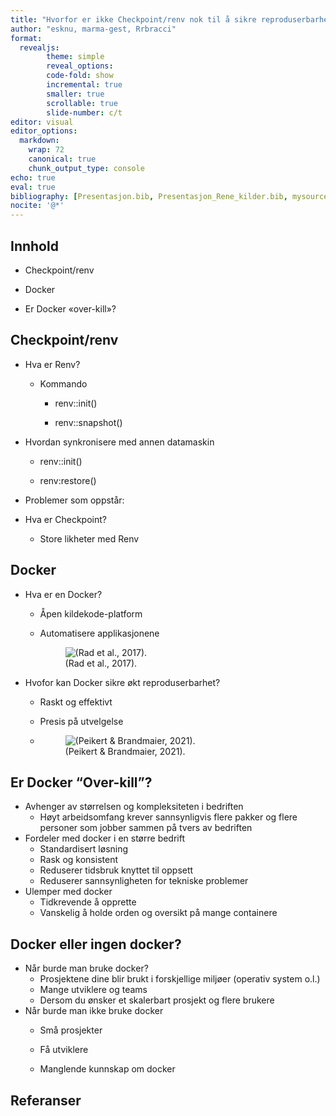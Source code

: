 ```yaml
---
title: "Hvorfor er ikke Checkpoint/renv nok til å sikre reproduserbarhet?"
author: "esknu, marma-gest, Rrbracci"
format:
  revealjs:
        theme: simple
        reveal_options:
        code-fold: show
        incremental: true
        smaller: true
        scrollable: true
        slide-number: c/t
editor: visual
editor_options:
  markdown:
    wrap: 72
    canonical: true
    chunk_output_type: console
echo: true
eval: true
bibliography: [Presentasjon.bib, Presentasjon_Rene_kilder.bib, mysourcespres.bib]
nocite: '@*'
---
```


## Innhold

-   Checkpoint/renv

-   Docker

-   Er Docker «over-kill»?

## Checkpoint/renv

-   Hva er Renv?

    -   Kommando

        -   renv::init()

        -   renv::snapshot()

-   Hvordan synkronisere med annen datamaskin

    -   renv::init()

    -   renv:restore()

-   Problemer som oppstår:

-   Hva er Checkpoint?

    -   Store likheter med Renv

## Docker

-   Hva er en Docker?

    -   Åpen kildekode-platform

    -   Automatisere applikasjonene

        ![(Rad et al., 2017).](Docker.png)

-   Hvofor kan Docker sikre økt reproduserbarhet?

    -   Raskt og effektivt

    -   Presis på utvelgelse

    -   

        ![(Peikert & Brandmaier, 2021).](Docker2.png)

## Er Docker "Over-kill"?

-   Avhenger av størrelsen og kompleksiteten i bedriften
    -   Høyt arbeidsomfang krever sannsynligvis flere pakker og flere
        personer som jobber sammen på tvers av bedriften
-   Fordeler med docker i en større bedrift
    -    Standardisert løsning
    -   Rask og konsistent
    -   Reduserer tidsbruk knyttet til oppsett
    -   Reduserer sannsynligheten for tekniske problemer
-   Ulemper med docker
    -   Tidkrevende å opprette
    -   Vanskelig å holde orden og oversikt på mange containere

## Docker eller ingen docker?

-   Når burde man bruke docker?
    -   Prosjektene dine blir brukt i forskjellige miljøer (operativ
        system o.l.)
    -   Mange utviklere og teams
    -   Dersom du ønsker et skalerbart prosjekt og flere brukere
-   Når burde man ikke bruke docker
    -   Små prosjekter

    -   Få utviklere

    -   Manglende kunnskap om docker

## Referanser
